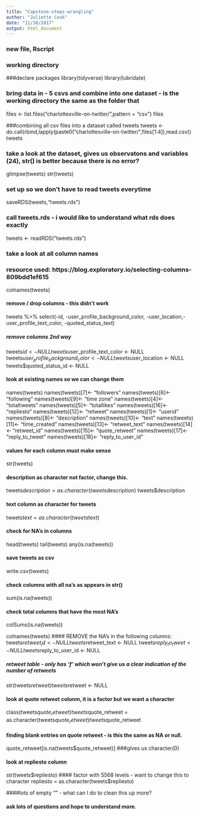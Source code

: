 ```yaml
---
title: "Capstone-steps-wrangling"
author: "Juliette Cook"
date: "11/30/2017"
output: html_document
---
```

### new file, Rscript

### working directory

###declare packages
library(tidyverse)
library(lubridate)

### bring data in - 5 csvs and combine into one dataset - is the working directory the same as the folder that 


files <- list.files("charlottesville-on-twitter/",pattern = "csv")
files

###combining all csv files into a dataset called tweets
tweets <- do.call(rbind,lapply(paste0("charlottesville-on-twitter/",files[1:4]),read.csv))
tweets

### take a look at the dataset, gives us observatons and variables (24), str() is better because there is no error?
glimpse(tweets)
str(tweets)

### set up so we don't have to read tweets everytime
saveRDS(tweets,"tweets.rds")

### call tweets.rds - i would like to understand what rds does exactly
tweets <- readRDS("tweets.rds")

### take a look at all column names
### resource used: https://blog.exploratory.io/selecting-columns-809bdd1ef615
colnames(tweets)

#### remove / drop columns - this didn't work 
tweets %>% select(-id, -user_profile_background_color, -user_location,-user_profile_text_color, -quoted_status_text)

##### remove columns 2nd way
tweets$id <- NULL
tweets$user_profile_text_color <- NULL
tweets$user_profile_background_color <- NULL
tweets$user_location <- NULL
tweets$quoted_status_id <- NULL

#### look at existing names so we can change them
names(tweets)
names(tweets)[7]<- "followers"
names(tweets)[6]<- "following"
names(tweets)[9]<- "time zone"
names(tweets)[4]<- "totaltweets"
names(tweets)[5]<- "totallikes"
names(tweets)[16]<- "repliesto"
names(tweets)[12]<- "retweet"
names(tweets)[1]<- "userid"
names(tweets)[8]<- "description"
names(tweets)[10]<- "text"
names(tweets)[11]<- "time_created"
names(tweets)[13]<- "retweet_text"
names(tweets)[14]<- "retweet_id"
names(tweets)[15]<- "quote_retweet"
names(tweets)[17]<- "reply_to_tweet"
names(tweets)[18]<- "reply_to_user_id"


#### values for each column must make sense
str(tweets)


#### description as character not factor, change this.
tweets$description = as.character(tweets$description)
tweets$description

#### text column as character for tweets
tweets$text = as.character(tweets$text)


#### check for NA's in columns
head(tweets)
tail(tweets)
any(is.na(tweets))

#### save tweets as csv
write.csv(tweets)

#### check columns with all na's as appears in str()
sum(is.na(tweets))


#### check total columns that have the most NA's
colSums(is.na(tweets))


colnames(tweets)
#### REMOVE the NA's in the following columns:
tweets$retweet_id <- NULL
tweets$retweet_text <- NULL
tweets$reply_to_tweet <- NULL
tweets$reply_to_user_id <- NULL

##### retweet table - only has 'f' which won't give us a clear indication of the number of retweets 
str(tweets$retweet)
tweets$retweet <- NULL

#### look at quote retweet colunm, it is a factor but we want a character 
class(tweets$quote_retweet)
tweets$quote_retweet = as.character(tweets$quote_retweet)
tweets$quote_retweet

#### finding blank entries on quote retweet - is this the same as NA or null. 
quote_retweet[is.na(tweets$quote_retweet)] ###gives us character(0)

#### look at repliesto column 
str(tweets$repliesto) 
#### factor with 5568 levels - want to change this to character
repliesto = as.character(tweets$repliesto)

####lots of empty "" - what can I do to clean this up more?

#### ask lots of questions and hope to understand more.
